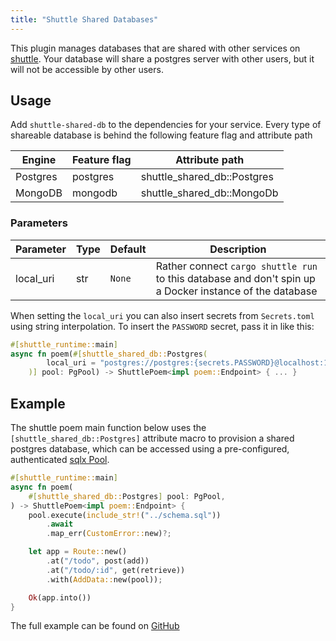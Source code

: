 ```yaml
---
title: "Shuttle Shared Databases"
---
```


This plugin manages databases that are shared with other services on [shuttle](https://www.shuttle.rs). Your database
will share a postgres server with other users, but it will not be accessible by other users.

## Usage
Add `shuttle-shared-db` to the dependencies for your service. Every type of shareable database is behind the following feature flag and attribute path

| Engine   | Feature flag | Attribute path              |
|----------|--------------|-----------------------------|
| Postgres | postgres     | shuttle_shared_db::Postgres |
| MongoDB  | mongodb      | shuttle_shared_db::MongoDb  |

### Parameters
| Parameter | Type | Default  | Description                                                                                             |
|-----------|------|----------|---------------------------------------------------------------------------------------------------------|
| local_uri | str  | `None`   | Rather connect `cargo shuttle run` to this database and don't spin up a Docker instance of the database |

When setting the `local_uri` you can also insert secrets from `Secrets.toml` using string interpolation. To insert the
`PASSWORD` secret, pass it in like this:

```rust
#[shuttle_runtime::main]
async fn poem(#[shuttle_shared_db::Postgres(
        local_uri = "postgres://postgres:{secrets.PASSWORD}@localhost:16695/postgres"
    )] pool: PgPool) -> ShuttlePoem<impl poem::Endpoint> { ... }
```

## Example
The shuttle poem main function below uses the `[shuttle_shared_db::Postgres]` attribute macro to provision a shared postgres database,
which can be accessed using a pre-configured, authenticated [sqlx Pool](https://docs.rs/sqlx/latest/sqlx/pool/index.html).

```rust main.rs
#[shuttle_runtime::main]
async fn poem(
    #[shuttle_shared_db::Postgres] pool: PgPool,
) -> ShuttlePoem<impl poem::Endpoint> {
    pool.execute(include_str!("../schema.sql"))
        .await
        .map_err(CustomError::new)?;

    let app = Route::new()
        .at("/todo", post(add))
        .at("/todo/:id", get(retrieve))
        .with(AddData::new(pool));

    Ok(app.into())
}
```

The full example can be found on [GitHub](https://github.com/shuttle-hq/examples/tree/main/poem/postgres)
